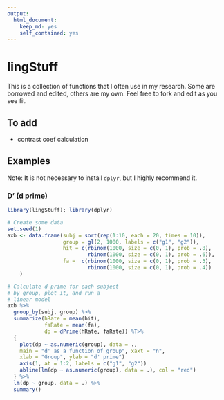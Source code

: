 ```yaml
---
output:
  html_document:
    keep_md: yes
    self_contained: yes
---
```


lingStuff
=========

This is a collection of functions that I often use 
in my research. Some are borrowed and edited, others 
are my own. Feel free to fork and edit as you see fit. 

## To add

- contrast coef calculation

## Examples

Note: It is not necessary to install `dplyr`, but I highly recommend it.

### D' (d prime)

```r
library(lingStuff); library(dplyr)

# Create some data
set.seed(1)
axb <- data.frame(subj = sort(rep(1:10, each = 20, times = 10)),
                  group = gl(2, 1000, labels = c("g1", "g2")),
                  hit = c(rbinom(1000, size = c(0, 1), prob = .8), 
                          rbinom(1000, size = c(0, 1), prob = .6)),
                  fa =  c(rbinom(1000, size = c(0, 1), prob = .3), 
                          rbinom(1000, size = c(0, 1), prob = .4))
    )

# Calculate d prime for each subject
# by group, plot it, and run a 
# linear model
axb %>%
  group_by(subj, group) %>%
  summarize(hRate = mean(hit), 
            faRate = mean(fa), 
            dp = dPrime(hRate, faRate)) %T>%
  {
    plot(dp ~ as.numeric(group), data = ., 
    main = "d' as a function of group", xaxt = "n", 
    xlab = "Group", ylab = "d' prime")
    axis(1, at = 1:2, labels = c("g1", "g2"))
    abline(lm(dp ~ as.numeric(group), data = .), col = "red")
  } %>%
  lm(dp ~ group, data = .) %>%
  summary()
```
